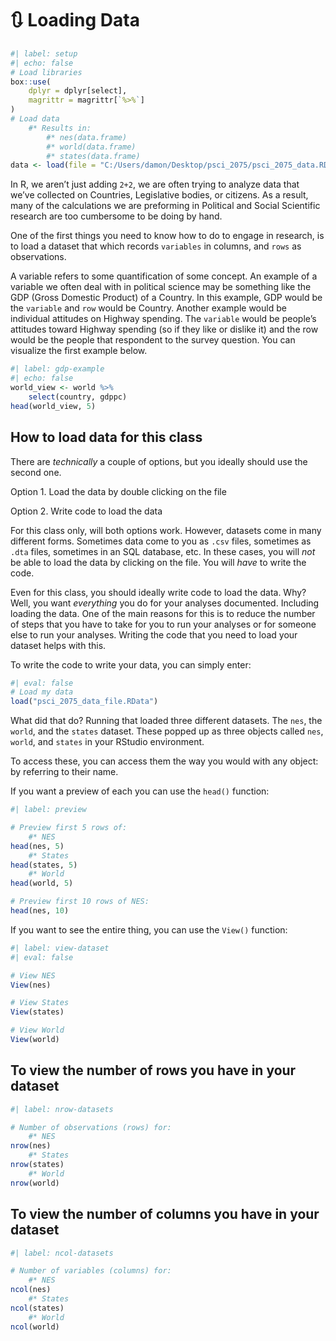 # 🔃 Loading Data {#sec-loading-data}

```r
#| label: setup
#| echo: false
# Load libraries
box::use(
    dplyr = dplyr[select],
    magrittr = magrittr[`%>%`]
)
# Load data
    #* Results in:
        #* nes(data.frame)
        #* world(data.frame)
        #* states(data.frame)
data <- load(file = "C:/Users/damon/Desktop/psci_2075/psci_2075_data.RData")
```

In R, we aren't just adding `2+2`, we are often trying to analyze data that we've collected on Countries, Legislative bodies, or citizens. As a result, many of the calculations we are preforming in Political and Social Scientific research are too cumbersome to be doing by hand.

One of the first things you need to know how to do to engage in research, is to load a dataset that which records `variables` in columns, and `rows` as observations. 

A variable refers to some quantification of some concept. An example of a variable we often deal with in political science may be something like the GDP (Gross Domestic Product) of a Country. In this example, GDP would be the `variable` and `row` would be Country. Another example would be individual attitudes on Highway spending. The `variable` would be people's attitudes toward Highway spending (so if they like or dislike it) and the row would be the people that respondent to the survey question. You can visualize the first example below.

```r
#| label: gdp-example
#| echo: false
world_view <- world %>%
    select(country, gdppc)
head(world_view, 5)
```

## How to load data for this class

There are *technically* a couple of options, but you ideally should use the second one.

Option 1. Load the data by double clicking on the file

Option 2. Write code to load the data

For this class only, will both options work. However, datasets come in many different forms. Sometimes data come to you as `.csv` files, sometimes as `.dta` files, sometimes in an SQL database, etc. In these cases, you will *not* be able to load the data by clicking on the file. You will *have* to write the code.

Even for this class, you should ideally write code to load the data. Why? Well, you want *everything* you do for your analyses documented. Including loading the data. One of the main reasons for this is to reduce the number of steps that you have to take for you to run your analyses or for someone else to run your analyses. Writing the code that you need to load your dataset helps with this.

To write the code to write your data, you can simply enter:

```r
#| eval: false
# Load my data
load("psci_2075_data_file.RData")
```

What did that do? Running that loaded three different datasets. The `nes`, the `world`, and the `states` dataset. These popped up as three objects called `nes`, `world`, and `states` in your RStudio environment.

To access these, you can access them the way you would with any object: by referring to their name.

If you want a preview of each you can use the `head()` function:

```r
#| label: preview

# Preview first 5 rows of:
    #* NES
head(nes, 5)
    #* States
head(states, 5)
    #* World
head(world, 5)

# Preview first 10 rows of NES:
head(nes, 10)
```

If you want to see the entire thing, you can use the `View()` function:

```r
#| label: view-dataset
#| eval: false

# View NES
View(nes)

# View States
View(states)

# View World
View(world)
```

## To view the number of rows you have in your dataset

```r
#| label: nrow-datasets

# Number of observations (rows) for:
    #* NES
nrow(nes)
    #* States
nrow(states)
    #* World
nrow(world)
```

## To view the number of columns you have in your dataset

```r
#| label: ncol-datasets

# Number of variables (columns) for:
    #* NES
ncol(nes)
    #* States
ncol(states)
    #* World
ncol(world)
```